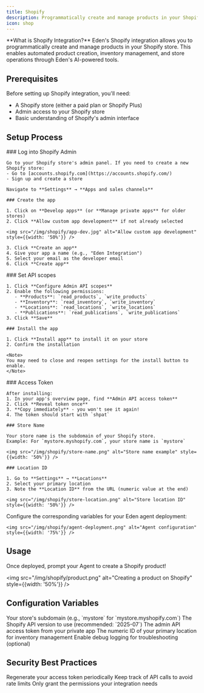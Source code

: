 ```yaml
---
title: Shopify
description: Programmatically create and manage products in your Shopify store
icon: shop
---
```


<Tip>
**What is Shopify Integration?**  
Eden's Shopify integration allows you to programmatically create and manage products in your Shopify store. This enables automated product creation, inventory management, and store operations through Eden's AI-powered tools.
</Tip>

## Prerequisites

Before setting up Shopify integration, you'll need:

- A Shopify store (either a paid plan or Shopify Plus)
- Admin access to your Shopify store
- Basic understanding of Shopify's admin interface

## Setup Process

<Steps>
  <Step title="Create a Private App">
    ### Log into Shopify Admin
    
    Go to your Shopify store's admin panel. If you need to create a new Shopify store:
    - Go to [accounts.shopify.com](https://accounts.shopify.com/)
    - Sign up and create a store
    
    Navigate to **Settings** → **Apps and sales channels**
    
    ### Create the app
    
    1. Click on **Develop apps** (or **Manage private apps** for older stores)
    2. Click **Allow custom app development** if not already selected
    
    <img src="/img/shopify/app-dev.jpg" alt="Allow custom app development" style={{width: '50%'}} />
    
    3. Click **Create an app**
    4. Give your app a name (e.g., "Eden Integration")
    5. Select your email as the developer email
    6. Click **Create app**
  </Step>
  
  <Step title="Configure Permissions">
    ### Set API scopes
    
    1. Click **Configure Admin API scopes**
    2. Enable the following permissions:
       - **Products**: `read_products`, `write_products`
       - **Inventory**: `read_inventory`, `write_inventory`
       - **Locations**: `read_locations`, `write_locations`
       - **Publications**: `read_publications`, `write_publications`
    3. Click **Save**
    
    ### Install the app
    
    1. Click **Install app** to install it on your store
    2. Confirm the installation
    
    <Note>
    You may need to close and reopen settings for the install button to enable.
    </Note>
  </Step>
  
  <Step title="Get Your Credentials">
    ### Access Token
    
    After installing:
    1. In your app's overview page, find **Admin API access token**
    2. Click **Reveal token once**
    3. **Copy immediately** - you won't see it again!
    4. The token should start with `shpat`
    
    ### Store Name
    
    Your store name is the subdomain of your Shopify store.  
    Example: For `mystore.myshopify.com`, your store name is `mystore`
    
    <img src="/img/shopify/store-name.png" alt="Store name example" style={{width: '50%'}} />
    
    ### Location ID
    
    1. Go to **Settings** → **Locations**
    2. Select your primary location
    3. Note the **Location ID** from the URL (numeric value at the end)
    
    <img src="/img/shopify/store-location.png" alt="Store location ID" style={{width: '50%'}} />
  </Step>
  
  <Step title="Configure Eden Agent">
    Configure the corresponding variables for your Eden agent deployment:
    
    <img src="/img/shopify/agent-deployment.png" alt="Agent configuration" style={{width: '75%'}} />
  </Step>
</Steps>

## Usage

Once deployed, prompt your Agent to create a Shopify product!

<img src="/img/shopify/product.png" alt="Creating a product on Shopify" style={{width: '50%'}} />

## Configuration Variables

<ParamField path="SHOPIFY_STORE_NAME" type="string" required>
  Your store's subdomain (e.g., `mystore` for `mystore.myshopify.com`)
</ParamField>

<ParamField path="SHOPIFY_API_VERSION" type="string">
  The Shopify API version to use (recommended: `2025-07`)
</ParamField>

<ParamField path="SHOPIFY_ACCESS_TOKEN" type="string" required>
  The admin API access token from your private app
</ParamField>

<ParamField path="SHOPIFY_LOCATION_ID" type="string" required>
  The numeric ID of your primary location for inventory management
</ParamField>

<ParamField path="DEBUG" type="boolean">
  Enable debug logging for troubleshooting (optional)
</ParamField>

## Security Best Practices

<Cards>
  <Card title="Rotate Tokens" icon="arrows-rotate">
    Regenerate your access token periodically
  </Card>
  
  <Card title="Monitor Usage" icon="chart-line">
    Keep track of API calls to avoid rate limits
  </Card>
  
  <Card title="Minimal Permissions" icon="lock">
    Only grant the permissions your integration needs
  </Card>
</Cards>